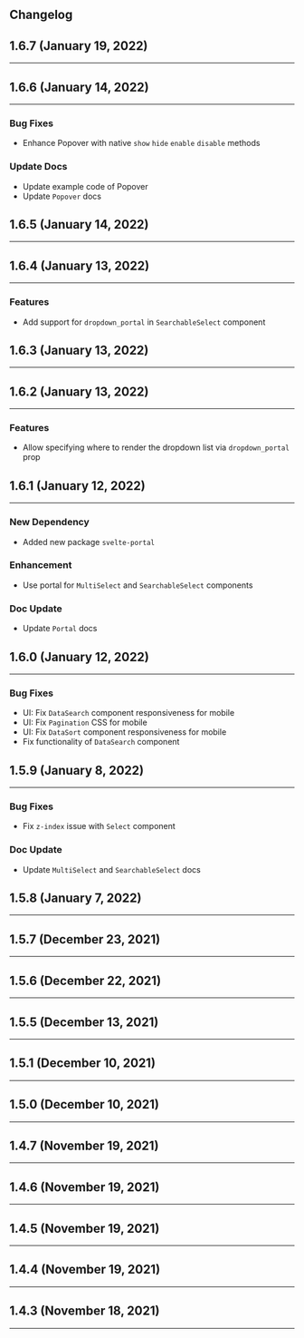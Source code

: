 


<Version />

<Meta
  title="Changelog"
/>

## Changelog

## 1.6.7  (January 19, 2022)
<hr/>

## 1.6.6  (January 14, 2022)
<hr/>

### Bug Fixes
- Enhance Popover with native `show` `hide` `enable` `disable` methods
### Update Docs 
- Update example code of Popover
- Update `Popover` docs

## 1.6.5  (January 14, 2022)
<hr/>

## 1.6.4  (January 13, 2022)
<hr/>

### Features
- Add support for `dropdown_portal` in `SearchableSelect` component
## 1.6.3  (January 13, 2022)
<hr/>

## 1.6.2  (January 13, 2022)
<hr/>

### Features
- Allow specifying where to render the dropdown list via `dropdown_portal` prop

## 1.6.1  (January 12, 2022)
<hr/>

### New Dependency
- Added new package `svelte-portal`
### Enhancement
- Use portal for `MultiSelect` and `SearchableSelect` components
### Doc Update
- Update `Portal` docs

## 1.6.0  (January 12, 2022)
<hr/>

### Bug Fixes
- UI: Fix `DataSearch` component responsiveness for mobile
- UI: Fix `Pagination` CSS for mobile
- UI: Fix `DataSort` component responsiveness for mobile
- Fix functionality of `DataSearch` component

## 1.5.9  (January 8, 2022)
<hr/>

### Bug Fixes
- Fix `z-index` issue with `Select` component
### Doc Update
- Update `MultiSelect` and `SearchableSelect` docs

## 1.5.8  (January 7, 2022)
<hr/>

## 1.5.7  (December 23, 2021)
<hr/>

## 1.5.6  (December 22, 2021)
<hr/>

## 1.5.5  (December 13, 2021)
<hr/>

## 1.5.1  (December 10, 2021)
<hr/>

## 1.5.0  (December 10, 2021)
<hr/>

## 1.4.7  (November 19, 2021)
<hr/>

## 1.4.6  (November 19, 2021)
<hr/>

## 1.4.5  (November 19, 2021)
<hr/>

## 1.4.4  (November 19, 2021)
<hr/>

## 1.4.3  (November 18, 2021)
<hr/>